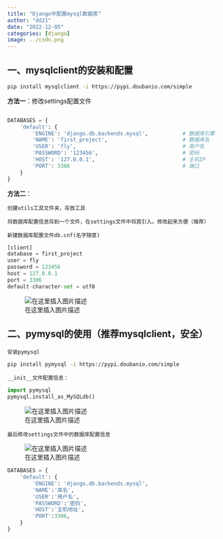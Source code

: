 ```yaml
---
title: "Django中配置mysql数据库"
author: "dd21"
date: "2022-12-05" 
categories: [django]
image: ../csdn.png
---
```



## 一、mysqlclient的安装和配置

```bash
pip install mysqlclient -i https://pypi.doubanio.com/simple
```
**方法一**：修改settings配置文件

```python

DATABASES = {
    'default': {
        'ENGINE': 'django.db.backends.mysql',           # 数据库引擎
        'NAME': 'first_project',                        # 数据库名
        'USER': 'fly',                                  # 用户名
        'PASSWORD': '123456',                           # 密码
        'HOST': '127.0.0.1',                            # 主机IP
        'PORT': 3306                                    # 端口
    }
}
```
**方法二**：

	创建utils工具文件夹，存放工具
	
	将数据库配置信息存到一个文件，在settings文件中将其引入。修改起来方便（推荐）
	
	新建数据库配置文件db.cnf(名字随意)

```python
[client]
database = first_project
user = fly
password = 123456
host = 127.0.0.1
port = 3306
default-character-set = utf8
```
![在这里插入图片描述](https://img-blog.csdnimg.cn/20200502174046655.png?x-oss-process=image/watermark,type_ZmFuZ3poZW5naGVpdGk,shadow_10,text_aHR0cHM6Ly9ibG9nLmNzZG4ubmV0L3FxXzQzNjE5NDYx,size_16,color_FFFFFF,t_70)

## 二、pymysql的使用（推荐mysqlclient，安全）
	安装pymysql
```bash
pip install pymysql -i https://pypi.doubanio.com/simple
```
	__init__文件配置信息：

```python
import pymysql
pymysql.install_as_MySQLdb()
```
![在这里插入图片描述](https://img-blog.csdnimg.cn/20200502175050943.png?x-oss-process=image/watermark,type_ZmFuZ3poZW5naGVpdGk,shadow_10,text_aHR0cHM6Ly9ibG9nLmNzZG4ubmV0L3FxXzQzNjE5NDYx,size_16,color_FFFFFF,t_70)

	最后修改settings文件中的数据库配置信息
![在这里插入图片描述](https://img-blog.csdnimg.cn/20200502180517680.png?x-oss-process=image/watermark,type_ZmFuZ3poZW5naGVpdGk,shadow_10,text_aHR0cHM6Ly9ibG9nLmNzZG4ubmV0L3FxXzQzNjE5NDYx,size_16,color_FFFFFF,t_70)
```python
DATABASES = {
    'default': {
        'ENGINE': 'django.db.backends.mysql',
        'NAME':'库名',
        'USER':'用户名',
        'PASSWORD':'密码',
        'HOST':'主机地址',
        'PORT':3306,
    }
}
```
